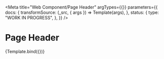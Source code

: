 <!--
@license EUPL-1.2
Copyright (c) 2021 Robbert Broersma
-->


<Meta
  title="Web Component/Page Header"
  argTypes={{}}
  parameters={{
    docs: {
      transformSource: (_src, { args }) => Template(args),
    },
    status: {
      type: "WORK IN PROGRESS",
    },
  }}
/>

# Page Header

<Canvas>
  <Story
    name="Page Header"
    args={{
      content: "",
    }}
  >
    {Template.bind({})}
  </Story>
</Canvas>

<ArgsTable story="Page Header" />
